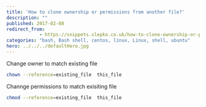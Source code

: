 ```yaml
---
title: 'How to clone ownership or permissions from another file?'
description: ""
published: 2017-02-08
redirect_from:
            - https://snippets.slepko.co.uk/how-to-clone-ownership-or-permissions-from-another-file/
categories: "bash, Bash shell, centos, linux, Linux, shell, ubuntu"
hero: ../../../defaultHero.jpg
---
```

Change owner to match existing file

```bash
chown --reference=existing_file  this_file
```

Channge permissions to match exisiting file

```bash
chmod --reference=existing_file  this_file
```
